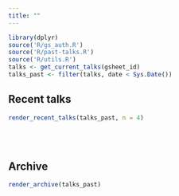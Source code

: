```yaml
---
title: ""
---
```


```r
library(dplyr)
source('R/gs_auth.R')
source('R/past-talks.R')
source('R/utils.R')
talks <- get_current_talks(gsheet_id)
talks_past <- filter(talks, date < Sys.Date())
```


## Recent talks

```r
render_recent_talks(talks_past, n = 4)
```


<br><br>

## Archive

```r
render_archive(talks_past)
```
